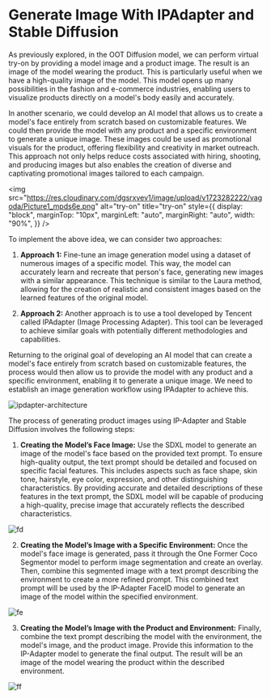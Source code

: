 # Generate Image With IPAdapter and Stable Diffusion

As previously explored, in the OOT Diffusion model, we can perform virtual try-on by providing a model image and a product image. The result is an image of the model wearing the product. This is particularly useful when we have a high-quality image of the model. This model opens up many possibilities in the fashion and e-commerce industries, enabling users to visualize products directly on a model's body easily and accurately.

In another scenario, we could develop an AI model that allows us to create a model's face entirely from scratch based on customizable features. We could then provide the model with any product and a specific environment to generate a unique image. These images could be used as promotional visuals for the product, offering flexibility and creativity in market outreach. This approach not only helps reduce costs associated with hiring, shooting, and producing images but also enables the creation of diverse and captivating promotional images tailored to each campaign.

<img
  src="https://res.cloudinary.com/dgsrxvev1/image/upload/v1723282222/vagoda/Picture1_mpds6e.png"
  alt="try-on"
  title="try-on"
  style={{
    display: "block",
    marginTop: "10px",
    marginLeft: "auto",
    marginRight: "auto",
    width: "90%",
  }}
/>

To implement the above idea, we can consider two approaches:

1. **Approach 1:** Fine-tune an image generation model using a dataset of numerous images of a specific model. This way, the model can accurately learn and recreate that person's face, generating new images with a similar appearance. This technique is similar to the Laura method, allowing for the creation of realistic and consistent images based on the learned features of the original model.

2. **Approach 2:** Another approach is to use a tool developed by Tencent called IPAdapter (Image Processing Adapter). This tool can be leveraged to achieve similar goals with potentially different methodologies and capabilities.

Returning to the original goal of developing an AI model that can create a model's face entirely from scratch based on customizable features, the process would then allow us to provide the model with any product and a specific environment, enabling it to generate a unique image. We need to establish an image generation workflow using IPAdapter to achieve this.

![ipdapter-architecture](https://res.cloudinary.com/dgsrxvev1/image/upload/v1723282221/vagoda/workflow_blnk22.png)

The process of generating product images using IP-Adapter and Stable Diffusion involves the following steps:

1. **Creating the Model’s Face Image:** Use the SDXL model to generate an image of the model's face based on the provided text prompt. To ensure high-quality output, the text prompt should be detailed and focused on specific facial features. This includes aspects such as face shape, skin tone, hairstyle, eye color, expression, and other distinguishing characteristics. By providing accurate and detailed descriptions of these features in the text prompt, the SDXL model will be capable of producing a high-quality, precise image that accurately reflects the described characteristics.

![fd](https://res.cloudinary.com/dgsrxvev1/image/upload/v1723282221/vagoda/Vagoda_-_Poster_reg9tf.png)

2. **Creating the Model’s Image with a Specific Environment:** Once the model's face image is generated, pass it through the One Former Coco Segmentor model to perform image segmentation and create an overlay. Then, combine this segmented image with a text prompt describing the environment to create a more refined prompt. This combined text prompt will be used by the IP-Adapter FaceID model to generate an image of the model within the specified environment.

![fe](https://res.cloudinary.com/dgsrxvev1/image/upload/v1723282222/vagoda/ipadapterfaceid_r1vesn.png)

3. **Creating the Model’s Image with the Product and Environment:** Finally, combine the text prompt describing the model with the environment, the model's image, and the product image. Provide this information to the IP-Adapter model to generate the final output. The result will be an image of the model wearing the product within the described environment.

![ff](https://res.cloudinary.com/dgsrxvev1/image/upload/v1723282222/vagoda/ipadapter_ozr3ps.png)
